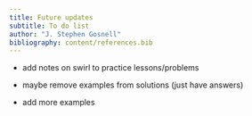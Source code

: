 ```yaml
---
title: Future updates
subtitle: To do list
author: "J. Stephen Gosnell"
bibliography: content/references.bib
---
```


-   add notes on swirl to practice lessons/problems

-   maybe remove examples from solutions (just have answers)

-   add more examples
